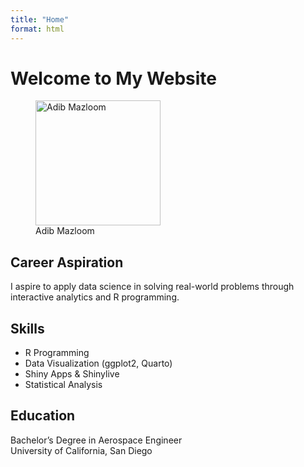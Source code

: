 ```yaml
---
title: "Home"
format: html
---
```


# Welcome to My Website
<!-- added space to trigger rebuild -->


![Adib Mazloom](Final.jpg){width=200px}

## Career Aspiration
I aspire to apply data science in solving real-world problems through interactive analytics and R programming.

## Skills
- R Programming
- Data Visualization (ggplot2, Quarto)
- Shiny Apps & Shinylive
- Statistical Analysis

## Education
Bachelor's Degree in Aerospace Engineer  
University of California, San Diego
